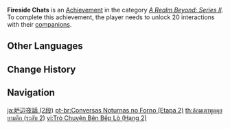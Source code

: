 {{Achievement Infobox
|title        = Fireside Chats
|id           = 81081
|order id     = 1082
|category     = A Realm Beyond: Series II
|description  = Unlock 20 interactions with your [[companions]].
|requirements = 
|primogems    = 10
|tracking     = Tracks total number of unlocked interactions.
|topic        = 
|set          = Fireside Chats
|tier         = 2
|tiers_total  = 3
}}
'''Fireside Chats''' is an [[Achievement]] in the category ''[[A Realm Beyond: Series II]]''. To complete this achievement, the player needs to unlock 20 interactions with their [[companions]].
<!--
==Trivia==

==Video Guides==
{{EVT
|video1   = 
|caption1 = 
}}
-->
==Other Languages==
{{Transclude|Fireside Chats|Other Languages}}

==Change History==
{{Change History|1.6}}
<!--
==References==
{{Reflist}}
-->
==Navigation==
{{Achievement Navbox}}

[[ja:炉辺夜話 (2段)]]
[[pt-br:Conversas Noturnas no Forno (Etapa 2)]]
[[th:ล้อมเตาพูดคุยยามดึก (ระดับ 2)]]
[[vi:Trò Chuyện Bên Bếp Lò (Hạng 2)]]